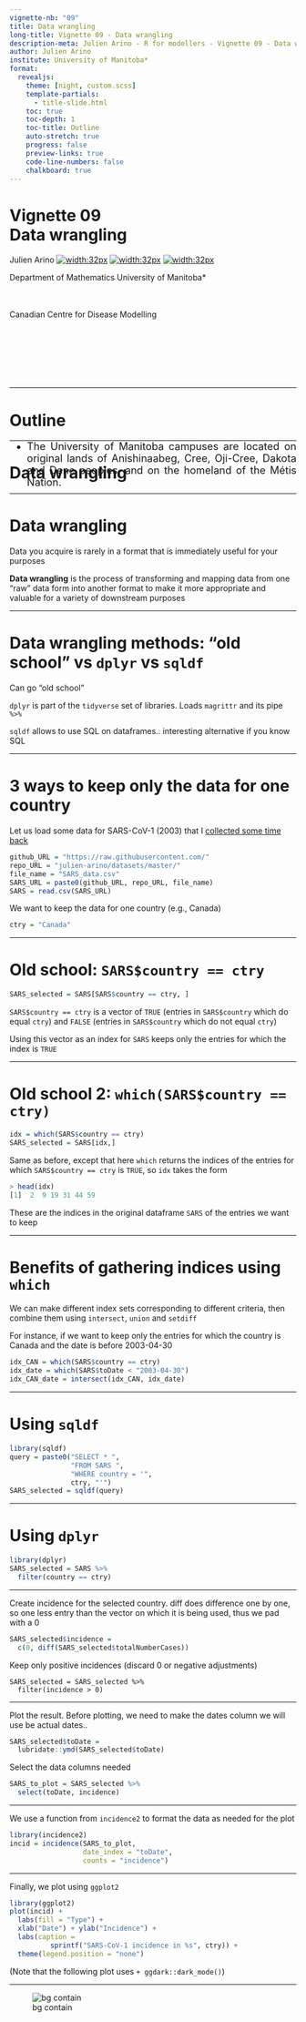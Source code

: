 ---
vignette-nb: "09"
title: Data wrangling
long-title: Vignette 09 - Data wrangling
description-meta: Julien Arino - R for modellers - Vignette 09 - Data wrangling
author: Julien Arino
institute: University of Manitoba*
format: 
  revealjs:
    theme: [night, custom.scss]    
    template-partials:
      - title-slide.html
    toc: true
    toc-depth: 1
    toc-title: Outline
    auto-stretch: true
    progress: false
    preview-links: true
    code-line-numbers: false
    chalkboard: true
---

<style>
  img[alt~="center"] {
    display: block;
    margin: 0 auto;
  }
</style>

<!-- backgroundColor: black -->
<!-- _backgroundImage: "linear-gradient(to top, #85110d, 1%, black)" -->
# Vignette 09<br>Data wrangling

Julien Arino [![width:32px](https://raw.githubusercontent.com/julien-arino/presentations/main/FIGS/icons/email-round.png)](mailto:Julien.Arino@umanitoba.ca) [![width:32px](https://raw.githubusercontent.com/julien-arino/presentations/main/FIGS/icons/world-wide-web.png)](https://julien-arino.github.io/) [![width:32px](https://raw.githubusercontent.com/julien-arino/presentations/main/FIGS/icons/github-icon.png)](https://github.com/julien-arino)

Department of Mathematics
University of Manitoba*

<div style = "font-size:18px; margin-top:-10px; padding-bottom:30px;"></div>

Canadian Centre for Disease Modelling

<div style = "text-align: justify; position: relative; bottom: -5%; font-size:18px;">
* The University of Manitoba campuses are located on original lands of Anishinaabeg, Cree, Oji-Cree, Dakota and Dene peoples, and on the homeland of the Métis Nation.</div>

---

<!-- _backgroundImage: "linear-gradient(to top, #85110d, 1%, black)" -->
# Outline


---

<!-- _backgroundImage: "linear-gradient(to top, #85110d, 1%, black)" -->
# Data wrangling

---

# Data wrangling

Data you acquire is rarely in a format that is immediately useful for your purposes

**Data wrangling** is the process of transforming and mapping data from one "raw" data form into another format to make it more appropriate and valuable for a variety of downstream purposes

---

# <!--fit-->Data wrangling methods: "old school" vs `dplyr` vs `sqldf`

Can go "old school"

`dplyr` is part of the `tidyverse` set of libraries. Loads `magrittr` and its pipe `%>%`

`sqldf` allows to use SQL on dataframes.. interesting alternative if you know SQL

---

# <!--fit-->3 ways to keep only the data for one country

Let us load some data for SARS-CoV-1 (2003) that I [collected some time back](https://julien-arino.github.io/blog/2014/SARS-data/)

```R
github_URL = "https://raw.githubusercontent.com/"
repo_URL = "julien-arino/datasets/master/"
file_name = "SARS_data.csv"
SARS_URL = paste0(github_URL, repo_URL, file_name)
SARS = read.csv(SARS_URL)
```

We want to keep the data for one country (e.g., Canada)

```R
ctry = "Canada"
```

---

# <!--fit-->Old school: `SARS$country == ctry`

```R
SARS_selected = SARS[SARS$country == ctry, ]
```
`SARS$country == ctry` is a vector of `TRUE` (entries in `SARS$country` which do equal `ctry`) and `FALSE` (entries in `SARS$country` which do not equal `ctry`)

Using this vector as an index for `SARS` keeps only the entries for which the index is `TRUE`

---

# <!--fit-->Old school 2: `which(SARS$country == ctry)`

```R
idx = which(SARS$country == ctry)
SARS_selected = SARS[idx,]
```

Same as before, except that here `which` returns the indices of the entries for which `SARS$country == ctry` is `TRUE`, so `idx` takes the form
```R
> head(idx)
[1]  2  9 19 31 44 59
```
These are the indices in the original dataframe `SARS` of the entries we want to keep

---

# <!--fit-->Benefits of gathering indices using `which`

We can make different index sets corresponding to different criteria, then combine them using `intersect`, `union` and `setdiff`

For instance, if we want to keep only the entries for which the country is Canada and the date is before 2003-04-30

```R
idx_CAN = which(SARS$country == ctry)
idx_date = which(SARS$toDate < "2003-04-30")
idx_CAN_date = intersect(idx_CAN, idx_date)
```

---

# Using `sqldf`

```R
library(sqldf)
query = paste0("SELECT * ",
               "FROM SARS ",
               "WHERE country = '", 
               ctry, "'")
SARS_selected = sqldf(query)
```

---

# Using `dplyr`

```R
library(dplyr)
SARS_selected = SARS %>%
  filter(country == ctry)
```

---

Create incidence for the selected country. diff does difference one by one, so one less entry than the vector on which it is being used, thus we pad with a 0
```R
SARS_selected$incidence = 
  c(0, diff(SARS_selected$totalNumberCases))
```
Keep only positive incidences (discard 0 or negative adjustments)

```
SARS_selected = SARS_selected %>%
  filter(incidence > 0)
```
---

Plot the result. Before plotting, we need to make the dates column we will use be actual dates..

```R
SARS_selected$toDate = 
  lubridate::ymd(SARS_selected$toDate)
```

Select the data columns needed

```R
SARS_to_plot = SARS_selected %>%
  select(toDate, incidence)
```

---

We use a function from `incidence2` to format the data as needed for the plot

```R
library(incidence2)
incid = incidence(SARS_to_plot, 
                  date_index = "toDate", 
                  counts = "incidence")
```

---

Finally, we plot using `ggplot2`

```R
library(ggplot2)
plot(incid) +
  labs(fill = "Type") +
  xlab("Date") + ylab("Incidence") +
  labs(caption = 
          sprintf("SARS-CoV-1 incidence in %s", ctry)) +
  theme(legend.position = "none")
```

(Note that the following plot uses `+ ggdark::dark_mode()`)

---

![bg contain](FIGS/SARS-CoV-1-Canada.png)

